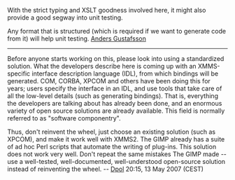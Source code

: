 With the strict typing and XSLT goodness involved here, it might also provide a good segway into unit testing.



Any format that is structured (which is required if we want to generate code from it) will help unit testing.
[[User:Anders Gustafsson|Anders Gustafsson]]

----

Before anyone starts working on this, please look into using a standardized solution. What the developers describe here is coming up with an XMMS-specific interface description language (IDL), from which bindings will be generated. COM, CORBA, XPCOM and others have been doing this for years; users specify the interface in an IDL, and use tools that take care of all the low-level details (such as generating bindings). That is, everything the developers are talking about has already been done, and an enormous variety of open source solutions are already available. This field is normally referred to as "software componentry".

Thus, don't reinvent the wheel, just choose an existing solution (such as XPCOM), and make it work well with XMMS2. The GIMP already has a suite of ad hoc Perl scripts that automate the writing of plug-ins. This solution does not work very well. Don't repeat the same mistakes The GIMP made -- use a well-tested, well-documented, well-understood open-source solution instead of reinventing the wheel. -- [[User:Dpol|Dpol]] 20:15, 13 May 2007 (CEST)